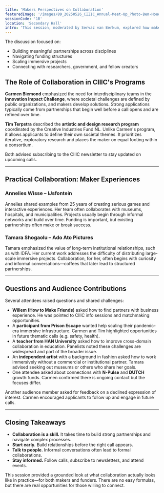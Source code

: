 ```yaml
---
title: 'Makers Perspectives on Collaboration'
featuredImage: '/images/89_20250526_CIIIC_Annual-Meet-Up_Photo-Ben-Houdijk_lr_2325.jpeg'
sessionCode: '1B'
location: 'Secondary Hall'
intro: 'This session, moderated by Servaz van Berkum, explored how makers of immersive experiences collaborate to strengthen their practice, build sustainable business models, and create socially relevant work.'
---
```


<SpeakerContainer>
  <Speaker
    name="Servaz van Berkum"
    title="Moderator"
    image="/images/speakers/Servaz-van-Berkum.jpeg"
  />
  <Speaker
    name="Carmen Biemond"
    title="RVO"
    image="/images/speakers/Carmen-Biemond.jpeg"
  />
  <Speaker
    name="Tim Terpstra"
    title="Creative Industries Fund NL"
    image="/images/speakers/Tim-Terpstra.jpeg"
  />
  <Speaker
    name="Tamara Shogaolu"
    title="Ado Ato Pictures"
    image="/images/speakers/Tamara-Shogaolu.jpeg"
  />
  <Speaker
    name="Annelies Wisse"
    title="IJsfontein"
    image="/images/speakers/Annelies-Wisse.jpeg"
  />
</SpeakerContainer>

The discussion focused on:

- Building meaningful partnerships across disciplines
- Navigating funding structures
- Scaling immersive projects
- Connecting with researchers, government, and fellow creators


<Illustration filename="collaboration.png" />

## The Role of Collaboration in CIIIC's Programs

**Carmen Biemond** emphasized the need for interdisciplinary teams in the **Innovation Impact Challenge**, where societal challenges are defined by public organizations, and makers develop solutions. Strong applications typically come from partnerships that begin well before a call opens and are refined over time.

**Tim Terpstra** described the **artistic and design research program** coordinated by the Creative Industries Fund NL. Unlike Carmen's program, it allows applicants to define their own societal themes. It prioritizes iterative, exploratory research and places the maker on equal footing within a consortium.

Both advised subscribing to the CIIIC newsletter to stay updated on upcoming calls.

---

## Practical Collaboration: Maker Experiences

### **Annelies Wisse** – IJsfontein

Annelies shared examples from 25 years of creating serious games and interactive experiences. Her team often collaborates with museums, hospitals, and municipalities. Projects usually begin through informal networks and build over time. Funding is important, but existing partnerships often make or break success.

### **Tamara Shogaolu** – Ado Ato Pictures

Tamara emphasized the value of long-term institutional relationships, such as with IDFA. Her current work addresses the difficulty of distributing large-scale immersive projects. Collaboration, for her, often begins with curiosity and informal conversations—coffees that later lead to structured partnerships.

---

## Questions and Audience Contributions

Several attendees raised questions and shared challenges:

- **Willem (How to Make Friends)** asked how to find partners with business experience. He was pointed to CIIIC info sessions and matchmaking opportunities.
- A **participant from Prison Escape** wanted help scaling their pandemic-era immersive infrastructure. Carmen and Tim highlighted opportunities in future thematic calls (e.g. safety, health).
- A **teacher from HAN University** asked how to improve cross-domain collaboration in education. Panelists noted these challenges are widespread and part of the broader issue.
- An **independent artist** with a background in fashion asked how to work immersively without a commercial or institutional partner. Tamara advised seeking out museums or others who share her goals.
- One attendee asked about connections with **N-Pulse** and **DUTCH** growth funds. Carmen confirmed there is ongoing contact but the focuses differ.

Another audience member asked for feedback on a declined expression of interest. Carmen encouraged applicants to follow up and engage in future calls.

---

## Closing Takeaways

- **Collaboration is a skill.** It takes time to build strong partnerships and navigate complex processes.
- **Start early.** Build relationships before the right call appears.
- **Talk to people.** Informal conversations often lead to formal collaborations.
- **Stay informed.** Follow calls, subscribe to newsletters, and attend events.

This session provided a grounded look at what collaboration actually looks like in practice—for both makers and funders. There are no easy formulas, but there are real opportunities for those willing to connect.
